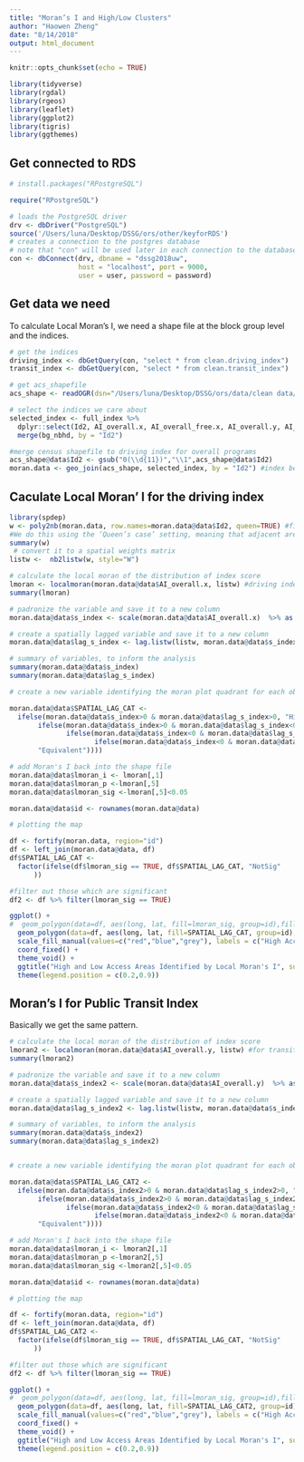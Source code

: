 ```yaml
---
title: "Moran’s I and High/Low Clusters"
author: "Haowen Zheng"
date: "8/14/2018"
output: html_document
---
```


```r
knitr::opts_chunk$set(echo = TRUE)
```

```r
library(tidyverse)
library(rgdal)
library(rgeos)
library(leaflet)
library(ggplot2)
library(tigris)
library(ggthemes)
```

## Get connected to RDS
```r
# install.packages("RPostgreSQL")

require("RPostgreSQL")

# loads the PostgreSQL driver
drv <- dbDriver("PostgreSQL")
source('/Users/luna/Desktop/DSSG/ors/other/keyforRDS')
# creates a connection to the postgres database
# note that "con" will be used later in each connection to the database
con <- dbConnect(drv, dbname = "dssg2018uw",
                 host = "localhost", port = 9000,
                 user = user, password = password)
```

## Get data we need

To calculate Local Moran's I, we need a shape file at the block group level and the indices. 

```r
# get the indices
driving_index <- dbGetQuery(con, "select * from clean.driving_index")
transit_index <- dbGetQuery(con, "select * from clean.transit_index")

# get acs_shapefile 
acs_shape <- readOGR(dsn="/Users/luna/Desktop/DSSG/ors/data/clean data/shape_census", layer="shape_census")

# select the indices we care about
selected_index <- full_index %>% 
  dplyr::select(Id2, AI_overall.x, AI_overall_free.x, AI_overall.y, AI_overall_free.y) %>% # x driving, y transit
  merge(bg_nbhd, by = "Id2")

#merge census shapefile to driving index for overall programs
acs_shape@data$Id2 <- gsub("0(\\d{11})","\\1",acs_shape@data$Id2)
moran.data <- geo_join(acs_shape, selected_index, by = "Id2") #index being either driving or transit
```

## Caculate Local Moran' I for the driving index

```r
library(spdep)
w <- poly2nb(moran.data, row.names=moran.data@data$Id2, queen=TRUE) #find adjacent polygons
#We do this using the ‘Queen’s case’ setting, meaning that adjacent areas which share either a border or a corner are counted as neighbours.
summary(w)
 # convert it to a spatial weights matrix
listw <-  nb2listw(w, style="W") 

# calculate the local moran of the distribution of index score
lmoran <- localmoran(moran.data@data$AI_overall.x, listw) #driving index for all programs
summary(lmoran)

# padronize the variable and save it to a new column
moran.data@data$s_index <- scale(moran.data@data$AI_overall.x)  %>% as.vector()

# create a spatially lagged variable and save it to a new column
moran.data@data$lag_s_index <- lag.listw(listw, moran.data@data$s_index)

# summary of variables, to inform the analysis
summary(moran.data@data$s_index)
summary(moran.data@data$lag_s_index)

# create a new variable identifying the moran plot quadrant for each observation, dismissing the non-significant ones

moran.data@data$SPATIAL_LAG_CAT <- 
  ifelse(moran.data@data$s_index>0 & moran.data@data$lag_s_index>0, "High-High",
       ifelse(moran.data@data$s_index>0 & moran.data@data$lag_s_index<0, "High-Low",
              ifelse(moran.data@data$s_index<0 & moran.data@data$lag_s_index<0, "Low-Low",
                     ifelse(moran.data@data$s_index<0 & moran.data@data$lag_s_index>0, "Low-High",
       "Equivalent"))))

# add Moran's I back into the shape file
moran.data@data$lmoran_i <- lmoran[,1]
moran.data@data$lmoran_p <-lmoran[,5]
moran.data@data$lmoran_sig <-lmoran[,5]<0.05

moran.data@data$id <- rownames(moran.data@data)

# plotting the map

df <- fortify(moran.data, region="id")
df <- left_join(moran.data@data, df)
df$SPATIAL_LAG_CAT <- 
  factor(ifelse(df$lmoran_sig == TRUE, df$SPATIAL_LAG_CAT, "NotSig"
      ))

#filter out those which are significant
df2 <- df %>% filter(lmoran_sig == TRUE)

ggplot() +
#  geom_polygon(data=df, aes(long, lat, fill=lmoran_sig, group=id),fill="grey",col="white") +
  geom_polygon(data=df, aes(long, lat, fill=SPATIAL_LAG_CAT, group=id), col="white") +
  scale_fill_manual(values=c("red","blue","grey"), labels = c("High Access Clusters", "Low Access Clusters", "Not Clustered"), name="") +
  coord_fixed() +
  theme_void() +
  ggtitle("High and Low Access Areas Identified by Local Moran's I", subtitle = "Significance Level: p < 0.05") +
  theme(legend.position = c(0.2,0.9)) 
```

## Moran's I for Public Transit Index
Basically we get the same pattern.

```r
# calculate the local moran of the distribution of index score
lmoran2 <- localmoran(moran.data@data$AI_overall.y, listw) #for transit index
summary(lmoran2)

# padronize the variable and save it to a new column
moran.data@data$s_index2 <- scale(moran.data@data$AI_overall.y)  %>% as.vector()

# create a spatially lagged variable and save it to a new column
moran.data@data$lag_s_index2 <- lag.listw(listw, moran.data@data$s_index2)

# summary of variables, to inform the analysis
summary(moran.data@data$s_index2)
summary(moran.data@data$lag_s_index2)


# create a new variable identifying the moran plot quadrant for each observation, dismissing the non-significant ones

moran.data@data$SPATIAL_LAG_CAT2 <- 
  ifelse(moran.data@data$s_index2>0 & moran.data@data$lag_s_index2>0, "High-High",
       ifelse(moran.data@data$s_index2>0 & moran.data@data$lag_s_index2<0, "High-Low",
              ifelse(moran.data@data$s_index2<0 & moran.data@data$lag_s_index2<0, "Low-Low",
                     ifelse(moran.data@data$s_index2<0 & moran.data@data$lag_s_index2>0, "Low-High",
       "Equivalent"))))

# add Moran's I back into the shape file
moran.data@data$lmoran_i <- lmoran2[,1]
moran.data@data$lmoran_p <-lmoran2[,5]
moran.data@data$lmoran_sig <-lmoran2[,5]<0.05

moran.data@data$id <- rownames(moran.data@data)

# plotting the map

df <- fortify(moran.data, region="id")
df <- left_join(moran.data@data, df)
df$SPATIAL_LAG_CAT2 <- 
  factor(ifelse(df$lmoran_sig == TRUE, df$SPATIAL_LAG_CAT, "NotSig"
      ))

#filter out those which are significant
df2 <- df %>% filter(lmoran_sig == TRUE)

ggplot() +
#  geom_polygon(data=df, aes(long, lat, fill=lmoran_sig, group=id),fill="grey",col="white") +
  geom_polygon(data=df, aes(long, lat, fill=SPATIAL_LAG_CAT2, group=id), col="white") +
  scale_fill_manual(values=c("red","blue","grey"), labels = c("High Access Clusters", "Low Access Clusters", "Not Clustered"), name="") +
  coord_fixed() +
  theme_void() +
  ggtitle("High and Low Access Areas Identified by Local Moran's I", subtitle = "Significance Level: p < 0.05") +
  theme(legend.position = c(0.2,0.9)) 
```

